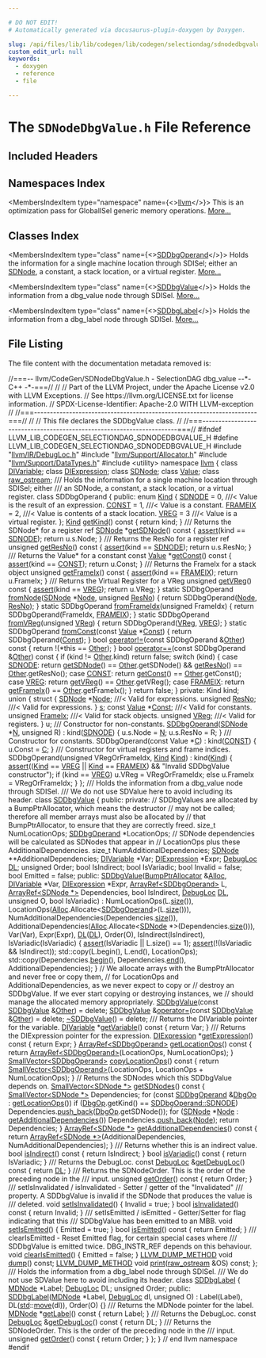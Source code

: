 ```yaml
---

# DO NOT EDIT!
# Automatically generated via docusaurus-plugin-doxygen by Doxygen.

slug: /api/files/lib/lib/codegen/lib/codegen/selectiondag/sdnodedbgvalue-h
custom_edit_url: null
keywords:
  - doxygen
  - reference
  - file

---
```





# The `SDNodeDbgValue.h` File Reference

<DoxygenPage pluginConfig={pluginConfig}>



## Included Headers

<IncludesList>
<IncludesListItem
  filePath="llvm/IR/DebugLoc.h"
  permalink="/docs/api/files/include/include/llvm/include/llvm/ir/debugloc-h"
  isLocal="true" />
<IncludesListItem
  filePath="llvm/Support/Allocator.h"
  permalink="/docs/api/files/include/include/llvm/include/llvm/support/allocator-h"
  isLocal="true" />
<IncludesListItem
  filePath="llvm/Support/DataTypes.h"
  permalink="/docs/api/files/include/include/llvm/include/llvm/support/datatypes-h"
  isLocal="true" />
<IncludesListItem
  filePath="utility"
  permalink=""
  isLocal="false" />
</IncludesList>

## Namespaces Index

<MembersIndex>

<MembersIndexItem
  type="namespace"
  name={<><a href="/docs/api/namespaces/llvm">llvm</a></>}>
This is an optimization pass for GlobalISel generic memory operations. <a href="/docs/api/namespaces/llvm/#details">More...</a>
</MembersIndexItem>

</MembersIndex>

## Classes Index

<MembersIndex>

<MembersIndexItem
  type="class"
  name={<><a href="/docs/api/classes/llvm/sddbgoperand">SDDbgOperand</a></>}>
Holds the information for a single machine location through SDISel; either an <a href="/docs/api/classes/llvm/sdnode">SDNode</a>, a constant, a stack location, or a virtual register. <a href="/docs/api/classes/llvm/sddbgoperand/#details">More...</a>
</MembersIndexItem>

<MembersIndexItem
  type="class"
  name={<><a href="/docs/api/classes/llvm/sddbgvalue">SDDbgValue</a></>}>
Holds the information from a dbg&#95;value node through SDISel. <a href="/docs/api/classes/llvm/sddbgvalue/#details">More...</a>
</MembersIndexItem>

<MembersIndexItem
  type="class"
  name={<><a href="/docs/api/classes/llvm/sddbglabel">SDDbgLabel</a></>}>
Holds the information from a dbg&#95;label node through SDISel. <a href="/docs/api/classes/llvm/sddbglabel/#details">More...</a>
</MembersIndexItem>

</MembersIndex>


## File Listing

The file content with the documentation metadata removed is:

<ProgramListing>

<Link id="l00001" /><CodeLine lineNumber="1"><Highlight kind="comment">//===-- llvm/CodeGen/SDNodeDbgValue.h - SelectionDAG dbg&#95;value --&#42;- C++ -&#42;-===//</Highlight><Highlight kind="normal"></Highlight></CodeLine>
<Link id="l00002" /><CodeLine lineNumber="2"><Highlight kind="normal"></Highlight><Highlight kind="comment">//</Highlight><Highlight kind="normal"></Highlight></CodeLine>
<Link id="l00003" /><CodeLine lineNumber="3"><Highlight kind="normal"></Highlight><Highlight kind="comment">// Part of the LLVM Project, under the Apache License v2.0 with LLVM Exceptions.</Highlight><Highlight kind="normal"></Highlight></CodeLine>
<Link id="l00004" /><CodeLine lineNumber="4"><Highlight kind="normal"></Highlight><Highlight kind="comment">// See https://llvm.org/LICENSE.txt for license information.</Highlight><Highlight kind="normal"></Highlight></CodeLine>
<Link id="l00005" /><CodeLine lineNumber="5"><Highlight kind="normal"></Highlight><Highlight kind="comment">// SPDX-License-Identifier: Apache-2.0 WITH LLVM-exception</Highlight><Highlight kind="normal"></Highlight></CodeLine>
<Link id="l00006" /><CodeLine lineNumber="6"><Highlight kind="normal"></Highlight><Highlight kind="comment">//</Highlight><Highlight kind="normal"></Highlight></CodeLine>
<Link id="l00007" /><CodeLine lineNumber="7"><Highlight kind="normal"></Highlight><Highlight kind="comment">//===----------------------------------------------------------------------===//</Highlight><Highlight kind="normal"></Highlight></CodeLine>
<Link id="l00008" /><CodeLine lineNumber="8"><Highlight kind="normal"></Highlight><Highlight kind="comment">//</Highlight><Highlight kind="normal"></Highlight></CodeLine>
<Link id="l00009" /><CodeLine lineNumber="9"><Highlight kind="normal"></Highlight><Highlight kind="comment">// This file declares the SDDbgValue class.</Highlight><Highlight kind="normal"></Highlight></CodeLine>
<Link id="l00010" /><CodeLine lineNumber="10"><Highlight kind="normal"></Highlight><Highlight kind="comment">//</Highlight><Highlight kind="normal"></Highlight></CodeLine>
<Link id="l00011" /><CodeLine lineNumber="11"><Highlight kind="normal"></Highlight><Highlight kind="comment">//===----------------------------------------------------------------------===//</Highlight><Highlight kind="normal"></Highlight></CodeLine>
<Link id="l00012" /><CodeLine lineNumber="12"><Highlight kind="normal"></Highlight></CodeLine>
<Link id="l00013" /><CodeLine lineNumber="13"><Highlight kind="normal"></Highlight><Highlight kind="preprocessor">#ifndef LLVM&#95;LIB&#95;CODEGEN&#95;SELECTIONDAG&#95;SDNODEDBGVALUE&#95;H</Highlight><Highlight kind="normal"></Highlight></CodeLine>
<Link id="l00014" /><CodeLine lineNumber="14"><Highlight kind="normal"></Highlight><Highlight kind="preprocessor">#define LLVM&#95;LIB&#95;CODEGEN&#95;SELECTIONDAG&#95;SDNODEDBGVALUE&#95;H</Highlight><Highlight kind="normal"></Highlight></CodeLine>
<Link id="l00015" /><CodeLine lineNumber="15"><Highlight kind="normal"></Highlight></CodeLine>
<Link id="l00016" /><CodeLine lineNumber="16"><Highlight kind="normal"></Highlight><Highlight kind="preprocessor">#include &quot;<a href="/docs/api/files/include/include/llvm/include/llvm/ir/debugloc-h">llvm/IR/DebugLoc.h</a>&quot;</Highlight><Highlight kind="normal"></Highlight></CodeLine>
<Link id="l00017" /><CodeLine lineNumber="17"><Highlight kind="normal"></Highlight><Highlight kind="preprocessor">#include &quot;<a href="/docs/api/files/include/include/llvm/include/llvm/support/allocator-h">llvm/Support/Allocator.h</a>&quot;</Highlight><Highlight kind="normal"></Highlight></CodeLine>
<Link id="l00018" /><CodeLine lineNumber="18"><Highlight kind="normal"></Highlight><Highlight kind="preprocessor">#include &quot;<a href="/docs/api/files/include/include/llvm/include/llvm/support/datatypes-h">llvm/Support/DataTypes.h</a>&quot;</Highlight><Highlight kind="normal"></Highlight></CodeLine>
<Link id="l00019" /><CodeLine lineNumber="19"><Highlight kind="normal"></Highlight><Highlight kind="preprocessor">#include &lt;utility&gt;</Highlight><Highlight kind="normal"></Highlight></CodeLine>
<Link id="l00020" /><CodeLine lineNumber="20"><Highlight kind="normal"></Highlight></CodeLine>
<Link id="l00021" /><CodeLine lineNumber="21"><Highlight kind="normal"></Highlight><Highlight kind="keyword">namespace </Highlight><Highlight kind="normal"><a href="/docs/api/namespaces/llvm">llvm</a> &#123;</Highlight></CodeLine>
<Link id="l00022" /><CodeLine lineNumber="22"><Highlight kind="normal"></Highlight></CodeLine>
<Link id="l00023" /><CodeLine lineNumber="23"><Highlight kind="normal"></Highlight><Highlight kind="keyword">class </Highlight><Highlight kind="normal"><a href="/docs/api/classes/llvm/divariable">DIVariable</a>;</Highlight></CodeLine>
<Link id="l00024" /><CodeLine lineNumber="24"><Highlight kind="normal"></Highlight><Highlight kind="keyword">class </Highlight><Highlight kind="normal"><a href="/docs/api/classes/llvm/diexpression">DIExpression</a>;</Highlight></CodeLine>
<Link id="l00025" /><CodeLine lineNumber="25"><Highlight kind="normal"></Highlight><Highlight kind="keyword">class </Highlight><Highlight kind="normal"><a href="/docs/api/classes/llvm/sdnode">SDNode</a>;</Highlight></CodeLine>
<Link id="l00026" /><CodeLine lineNumber="26"><Highlight kind="normal"></Highlight><Highlight kind="keyword">class </Highlight><Highlight kind="normal"><a href="/docs/api/classes/llvm/value">Value</a>;</Highlight></CodeLine>
<Link id="l00027" /><CodeLine lineNumber="27"><Highlight kind="normal"></Highlight><Highlight kind="keyword">class </Highlight><Highlight kind="normal"><a href="/docs/api/classes/llvm/raw-ostream">raw&#95;ostream</a>;</Highlight></CodeLine>
<Link id="l00028" /><CodeLine lineNumber="28"><Highlight kind="normal"></Highlight><Highlight kind="comment"></Highlight></CodeLine>
<Link id="l00029" /><CodeLine lineNumber="29"><Highlight kind="comment">/// Holds the information for a single machine location through SDISel; either</Highlight></CodeLine>
<Link id="l00030" /><CodeLine lineNumber="30"><Highlight kind="comment">/// an SDNode, a constant, a stack location, or a virtual register.</Highlight><Highlight kind="normal"></Highlight></CodeLine>
<Link id="l00031" /><CodeLine lineNumber="31" lineLink="/docs/api/classes/llvm/sddbgoperand"><Highlight kind="normal"></Highlight><Highlight kind="keyword">class </Highlight><Highlight kind="normal">SDDbgOperand &#123;</Highlight></CodeLine>
<Link id="l00032" /><CodeLine lineNumber="32"><Highlight kind="normal"></Highlight><Highlight kind="keyword">public</Highlight><Highlight kind="normal">:</Highlight></CodeLine>
<Link id="l00033" /><CodeLine lineNumber="33" lineLink="/docs/api/classes/llvm/sddbgoperand/#aaca42b5103c6b7f2cb9a050b61fed709"><Highlight kind="normal">  </Highlight><Highlight kind="keyword">enum</Highlight><Highlight kind="normal"> <a href="/docs/api/classes/llvm/sddbgoperand/#aaca42b5103c6b7f2cb9a050b61fed709">Kind</a> &#123;</Highlight></CodeLine>
<Link id="l00034" /><CodeLine lineNumber="34" lineLink="/docs/api/classes/llvm/sddbgoperand/#aaca42b5103c6b7f2cb9a050b61fed709aa35847085c9bc57f525640fa8ae5a15c"><Highlight kind="normal">    <a href="/docs/api/classes/llvm/sddbgoperand/#aaca42b5103c6b7f2cb9a050b61fed709aa35847085c9bc57f525640fa8ae5a15c">SDNODE</a> = 0,  </Highlight><Highlight kind="comment">///&lt; Value is the result of an expression.</Highlight><Highlight kind="normal"></Highlight></CodeLine>
<Link id="l00035" /><CodeLine lineNumber="35" lineLink="/docs/api/classes/llvm/sddbgoperand/#aaca42b5103c6b7f2cb9a050b61fed709aae386012326afbc26eeecc3701f36134"><Highlight kind="normal">    <a href="/docs/api/classes/llvm/sddbgoperand/#aaca42b5103c6b7f2cb9a050b61fed709aae386012326afbc26eeecc3701f36134">CONST</a> = 1,   </Highlight><Highlight kind="comment">///&lt; Value is a constant.</Highlight><Highlight kind="normal"></Highlight></CodeLine>
<Link id="l00036" /><CodeLine lineNumber="36" lineLink="/docs/api/classes/llvm/sddbgoperand/#aaca42b5103c6b7f2cb9a050b61fed709a8c6e740c1259b720ed9f87a05baf593b"><Highlight kind="normal">    <a href="/docs/api/classes/llvm/sddbgoperand/#aaca42b5103c6b7f2cb9a050b61fed709a8c6e740c1259b720ed9f87a05baf593b">FRAMEIX</a> = 2, </Highlight><Highlight kind="comment">///&lt; Value is contents of a stack location.</Highlight><Highlight kind="normal"></Highlight></CodeLine>
<Link id="l00037" /><CodeLine lineNumber="37" lineLink="/docs/api/classes/llvm/sddbgoperand/#aaca42b5103c6b7f2cb9a050b61fed709a18402f81e9528c3cc41c781786e533b8"><Highlight kind="normal">    <a href="/docs/api/classes/llvm/sddbgoperand/#aaca42b5103c6b7f2cb9a050b61fed709a18402f81e9528c3cc41c781786e533b8">VREG</a> = 3     </Highlight><Highlight kind="comment">///&lt; Value is a virtual register.</Highlight><Highlight kind="normal"></Highlight></CodeLine>
<Link id="l00038" /><CodeLine lineNumber="38"><Highlight kind="normal">  &#125;;</Highlight></CodeLine>
<Link id="l00039" /><CodeLine lineNumber="39" lineLink="/docs/api/classes/llvm/sddbgoperand/#af7673427faa10f98864b7e7b9b008ec8"><Highlight kind="normal">  <a href="/docs/api/classes/llvm/sddbgoperand/#aaca42b5103c6b7f2cb9a050b61fed709">Kind</a> <a href="/docs/api/classes/llvm/sddbgoperand/#af7673427faa10f98864b7e7b9b008ec8">getKind</a>()</Highlight><Highlight kind="keyword"> const </Highlight><Highlight kind="normal">&#123; </Highlight><Highlight kind="keywordflow">return</Highlight><Highlight kind="normal"> kind; &#125;</Highlight></CodeLine>
<Link id="l00040" /><CodeLine lineNumber="40"><Highlight kind="normal"></Highlight><Highlight kind="comment"></Highlight></CodeLine>
<Link id="l00041" /><CodeLine lineNumber="41"><Highlight kind="comment">  /// Returns the SDNode&#42; for a register ref</Highlight><Highlight kind="normal"></Highlight></CodeLine>
<Link id="l00042" /><CodeLine lineNumber="42" lineLink="/docs/api/classes/llvm/sddbgoperand/#a94d6e361d3359e291427734fcc364582"><Highlight kind="normal">  <a href="/docs/api/classes/llvm/sdnode">SDNode</a> &#42;<a href="/docs/api/classes/llvm/sddbgoperand/#a94d6e361d3359e291427734fcc364582">getSDNode</a>()</Highlight><Highlight kind="keyword"> const </Highlight><Highlight kind="normal">&#123;</Highlight></CodeLine>
<Link id="l00043" /><CodeLine lineNumber="43"><Highlight kind="normal">    <a href="/docs/api/files/lib/lib/target/lib/target/amdgpu/silowercontrolflow-cpp/#a4868c5d81c5ccc98c47aeab6244346a0">assert</a>(kind == <a href="/docs/api/classes/llvm/sddbgoperand/#aaca42b5103c6b7f2cb9a050b61fed709aa35847085c9bc57f525640fa8ae5a15c">SDNODE</a>);</Highlight></CodeLine>
<Link id="l00044" /><CodeLine lineNumber="44"><Highlight kind="normal">    </Highlight><Highlight kind="keywordflow">return</Highlight><Highlight kind="normal"> u.s.Node;</Highlight></CodeLine>
<Link id="l00045" /><CodeLine lineNumber="45"><Highlight kind="normal">  &#125;</Highlight></CodeLine>
<Link id="l00046" /><CodeLine lineNumber="46"><Highlight kind="normal"></Highlight><Highlight kind="comment"></Highlight></CodeLine>
<Link id="l00047" /><CodeLine lineNumber="47"><Highlight kind="comment">  /// Returns the ResNo for a register ref</Highlight><Highlight kind="normal"></Highlight></CodeLine>
<Link id="l00048" /><CodeLine lineNumber="48" lineLink="/docs/api/classes/llvm/sddbgoperand/#a343fd12fb0de39a8f7bdfe6acbb9a1bb"><Highlight kind="normal">  </Highlight><Highlight kind="keywordtype">unsigned</Highlight><Highlight kind="normal"> <a href="/docs/api/classes/llvm/sddbgoperand/#a343fd12fb0de39a8f7bdfe6acbb9a1bb">getResNo</a>()</Highlight><Highlight kind="keyword"> const </Highlight><Highlight kind="normal">&#123;</Highlight></CodeLine>
<Link id="l00049" /><CodeLine lineNumber="49"><Highlight kind="normal">    <a href="/docs/api/files/lib/lib/target/lib/target/amdgpu/silowercontrolflow-cpp/#a4868c5d81c5ccc98c47aeab6244346a0">assert</a>(kind == <a href="/docs/api/classes/llvm/sddbgoperand/#aaca42b5103c6b7f2cb9a050b61fed709aa35847085c9bc57f525640fa8ae5a15c">SDNODE</a>);</Highlight></CodeLine>
<Link id="l00050" /><CodeLine lineNumber="50"><Highlight kind="normal">    </Highlight><Highlight kind="keywordflow">return</Highlight><Highlight kind="normal"> u.s.ResNo;</Highlight></CodeLine>
<Link id="l00051" /><CodeLine lineNumber="51"><Highlight kind="normal">  &#125;</Highlight></CodeLine>
<Link id="l00052" /><CodeLine lineNumber="52"><Highlight kind="normal"></Highlight><Highlight kind="comment"></Highlight></CodeLine>
<Link id="l00053" /><CodeLine lineNumber="53"><Highlight kind="comment">  /// Returns the Value&#42; for a constant</Highlight><Highlight kind="normal"></Highlight></CodeLine>
<Link id="l00054" /><CodeLine lineNumber="54" lineLink="/docs/api/classes/llvm/sddbgoperand/#aba8e9cd16e177dd466270da4d046257b"><Highlight kind="normal">  </Highlight><Highlight kind="keyword">const</Highlight><Highlight kind="normal"> <a href="/docs/api/classes/llvm/value">Value</a> &#42;<a href="/docs/api/classes/llvm/sddbgoperand/#aba8e9cd16e177dd466270da4d046257b">getConst</a>()</Highlight><Highlight kind="keyword"> const </Highlight><Highlight kind="normal">&#123;</Highlight></CodeLine>
<Link id="l00055" /><CodeLine lineNumber="55"><Highlight kind="normal">    <a href="/docs/api/files/lib/lib/target/lib/target/amdgpu/silowercontrolflow-cpp/#a4868c5d81c5ccc98c47aeab6244346a0">assert</a>(kind == <a href="/docs/api/classes/llvm/sddbgoperand/#aaca42b5103c6b7f2cb9a050b61fed709aae386012326afbc26eeecc3701f36134">CONST</a>);</Highlight></CodeLine>
<Link id="l00056" /><CodeLine lineNumber="56"><Highlight kind="normal">    </Highlight><Highlight kind="keywordflow">return</Highlight><Highlight kind="normal"> u.Const;</Highlight></CodeLine>
<Link id="l00057" /><CodeLine lineNumber="57"><Highlight kind="normal">  &#125;</Highlight></CodeLine>
<Link id="l00058" /><CodeLine lineNumber="58"><Highlight kind="normal"></Highlight><Highlight kind="comment"></Highlight></CodeLine>
<Link id="l00059" /><CodeLine lineNumber="59"><Highlight kind="comment">  /// Returns the FrameIx for a stack object</Highlight><Highlight kind="normal"></Highlight></CodeLine>
<Link id="l00060" /><CodeLine lineNumber="60" lineLink="/docs/api/classes/llvm/sddbgoperand/#a820e4a5c816227c2d55e767f1148d48c"><Highlight kind="normal">  </Highlight><Highlight kind="keywordtype">unsigned</Highlight><Highlight kind="normal"> <a href="/docs/api/classes/llvm/sddbgoperand/#a820e4a5c816227c2d55e767f1148d48c">getFrameIx</a>()</Highlight><Highlight kind="keyword"> const </Highlight><Highlight kind="normal">&#123;</Highlight></CodeLine>
<Link id="l00061" /><CodeLine lineNumber="61"><Highlight kind="normal">    <a href="/docs/api/files/lib/lib/target/lib/target/amdgpu/silowercontrolflow-cpp/#a4868c5d81c5ccc98c47aeab6244346a0">assert</a>(kind == <a href="/docs/api/classes/llvm/sddbgoperand/#aaca42b5103c6b7f2cb9a050b61fed709a8c6e740c1259b720ed9f87a05baf593b">FRAMEIX</a>);</Highlight></CodeLine>
<Link id="l00062" /><CodeLine lineNumber="62"><Highlight kind="normal">    </Highlight><Highlight kind="keywordflow">return</Highlight><Highlight kind="normal"> u.FrameIx;</Highlight></CodeLine>
<Link id="l00063" /><CodeLine lineNumber="63"><Highlight kind="normal">  &#125;</Highlight></CodeLine>
<Link id="l00064" /><CodeLine lineNumber="64"><Highlight kind="normal"></Highlight><Highlight kind="comment"></Highlight></CodeLine>
<Link id="l00065" /><CodeLine lineNumber="65"><Highlight kind="comment">  /// Returns the Virtual Register for a VReg</Highlight><Highlight kind="normal"></Highlight></CodeLine>
<Link id="l00066" /><CodeLine lineNumber="66" lineLink="/docs/api/classes/llvm/sddbgoperand/#a4639cbb2d8bdbb307d236cb2fc165011"><Highlight kind="normal">  </Highlight><Highlight kind="keywordtype">unsigned</Highlight><Highlight kind="normal"> <a href="/docs/api/classes/llvm/sddbgoperand/#a4639cbb2d8bdbb307d236cb2fc165011">getVReg</a>()</Highlight><Highlight kind="keyword"> const </Highlight><Highlight kind="normal">&#123;</Highlight></CodeLine>
<Link id="l00067" /><CodeLine lineNumber="67"><Highlight kind="normal">    <a href="/docs/api/files/lib/lib/target/lib/target/amdgpu/silowercontrolflow-cpp/#a4868c5d81c5ccc98c47aeab6244346a0">assert</a>(kind == <a href="/docs/api/classes/llvm/sddbgoperand/#aaca42b5103c6b7f2cb9a050b61fed709a18402f81e9528c3cc41c781786e533b8">VREG</a>);</Highlight></CodeLine>
<Link id="l00068" /><CodeLine lineNumber="68"><Highlight kind="normal">    </Highlight><Highlight kind="keywordflow">return</Highlight><Highlight kind="normal"> u.VReg;</Highlight></CodeLine>
<Link id="l00069" /><CodeLine lineNumber="69"><Highlight kind="normal">  &#125;</Highlight></CodeLine>
<Link id="l00070" /><CodeLine lineNumber="70"><Highlight kind="normal"></Highlight></CodeLine>
<Link id="l00071" /><CodeLine lineNumber="71" lineLink="/docs/api/classes/llvm/sddbgoperand/#a064ee6a43b2dc34747bda1d194922773"><Highlight kind="normal">  </Highlight><Highlight kind="keyword">static</Highlight><Highlight kind="normal"> SDDbgOperand <a href="/docs/api/classes/llvm/sddbgoperand/#a064ee6a43b2dc34747bda1d194922773">fromNode</a>(<a href="/docs/api/classes/llvm/sdnode">SDNode</a> &#42;<a href="/docs/api/classes/llvm/sddbgoperand/#aeea131ba3ed6ae837d81c0a4fbdebef6">Node</a>, </Highlight><Highlight kind="keywordtype">unsigned</Highlight><Highlight kind="normal"> <a href="/docs/api/classes/llvm/sddbgoperand/#a5221233d4cec2351331406959c3a52e8">ResNo</a>) &#123;</Highlight></CodeLine>
<Link id="l00072" /><CodeLine lineNumber="72"><Highlight kind="normal">    </Highlight><Highlight kind="keywordflow">return</Highlight><Highlight kind="normal"> SDDbgOperand(<a href="/docs/api/classes/llvm/sddbgoperand/#aeea131ba3ed6ae837d81c0a4fbdebef6">Node</a>, <a href="/docs/api/classes/llvm/sddbgoperand/#a5221233d4cec2351331406959c3a52e8">ResNo</a>);</Highlight></CodeLine>
<Link id="l00073" /><CodeLine lineNumber="73"><Highlight kind="normal">  &#125;</Highlight></CodeLine>
<Link id="l00074" /><CodeLine lineNumber="74" lineLink="/docs/api/classes/llvm/sddbgoperand/#a1ee3253416c1e239c9b70848aa4c4266"><Highlight kind="normal">  </Highlight><Highlight kind="keyword">static</Highlight><Highlight kind="normal"> SDDbgOperand <a href="/docs/api/classes/llvm/sddbgoperand/#a1ee3253416c1e239c9b70848aa4c4266">fromFrameIdx</a>(</Highlight><Highlight kind="keywordtype">unsigned</Highlight><Highlight kind="normal"> FrameIdx) &#123;</Highlight></CodeLine>
<Link id="l00075" /><CodeLine lineNumber="75"><Highlight kind="normal">    </Highlight><Highlight kind="keywordflow">return</Highlight><Highlight kind="normal"> SDDbgOperand(FrameIdx, <a href="/docs/api/classes/llvm/sddbgoperand/#aaca42b5103c6b7f2cb9a050b61fed709a8c6e740c1259b720ed9f87a05baf593b">FRAMEIX</a>);</Highlight></CodeLine>
<Link id="l00076" /><CodeLine lineNumber="76"><Highlight kind="normal">  &#125;</Highlight></CodeLine>
<Link id="l00077" /><CodeLine lineNumber="77" lineLink="/docs/api/classes/llvm/sddbgoperand/#a6e8946c426e13b7a8eac5f89fe1e8aca"><Highlight kind="normal">  </Highlight><Highlight kind="keyword">static</Highlight><Highlight kind="normal"> SDDbgOperand <a href="/docs/api/classes/llvm/sddbgoperand/#a6e8946c426e13b7a8eac5f89fe1e8aca">fromVReg</a>(</Highlight><Highlight kind="keywordtype">unsigned</Highlight><Highlight kind="normal"> <a href="/docs/api/classes/llvm/sddbgoperand/#a32648711fc7893749d02923c8d89fd81">VReg</a>) &#123;</Highlight></CodeLine>
<Link id="l00078" /><CodeLine lineNumber="78"><Highlight kind="normal">    </Highlight><Highlight kind="keywordflow">return</Highlight><Highlight kind="normal"> SDDbgOperand(<a href="/docs/api/classes/llvm/sddbgoperand/#a32648711fc7893749d02923c8d89fd81">VReg</a>, <a href="/docs/api/classes/llvm/sddbgoperand/#aaca42b5103c6b7f2cb9a050b61fed709a18402f81e9528c3cc41c781786e533b8">VREG</a>);</Highlight></CodeLine>
<Link id="l00079" /><CodeLine lineNumber="79"><Highlight kind="normal">  &#125;</Highlight></CodeLine>
<Link id="l00080" /><CodeLine lineNumber="80" lineLink="/docs/api/classes/llvm/sddbgoperand/#a839c3f734c6a978e745998e5d7904beb"><Highlight kind="normal">  </Highlight><Highlight kind="keyword">static</Highlight><Highlight kind="normal"> SDDbgOperand <a href="/docs/api/classes/llvm/sddbgoperand/#a839c3f734c6a978e745998e5d7904beb">fromConst</a>(</Highlight><Highlight kind="keyword">const</Highlight><Highlight kind="normal"> <a href="/docs/api/classes/llvm/value">Value</a> &#42;<a href="/docs/api/classes/llvm/sddbgoperand/#aa0f10cd8a8fe2541dff0ac89af0e0bd5">Const</a>) &#123;</Highlight></CodeLine>
<Link id="l00081" /><CodeLine lineNumber="81"><Highlight kind="normal">    </Highlight><Highlight kind="keywordflow">return</Highlight><Highlight kind="normal"> SDDbgOperand(<a href="/docs/api/classes/llvm/sddbgoperand/#aa0f10cd8a8fe2541dff0ac89af0e0bd5">Const</a>);</Highlight></CodeLine>
<Link id="l00082" /><CodeLine lineNumber="82"><Highlight kind="normal">  &#125;</Highlight></CodeLine>
<Link id="l00083" /><CodeLine lineNumber="83"><Highlight kind="normal"></Highlight></CodeLine>
<Link id="l00084" /><CodeLine lineNumber="84" lineLink="/docs/api/classes/llvm/sddbgoperand/#a1780222ffdb1029d72bf012e58e48222"><Highlight kind="normal">  </Highlight><Highlight kind="keywordtype">bool</Highlight><Highlight kind="normal"> <a href="/docs/api/classes/llvm/sddbgoperand/#a1780222ffdb1029d72bf012e58e48222">operator!=</a>(</Highlight><Highlight kind="keyword">const</Highlight><Highlight kind="normal"> SDDbgOperand &amp;<a href="/docs/api/namespaces/llvm/#a9eb4f5b98b70ee4fab9614ed58282c1fa6311ae17c1ee52b36e68aaf4ad066387">Other</a>)</Highlight><Highlight kind="keyword"> const </Highlight><Highlight kind="normal">&#123; </Highlight><Highlight kind="keywordflow">return</Highlight><Highlight kind="normal"> !(&#42;</Highlight><Highlight kind="keyword">this</Highlight><Highlight kind="normal"> == <a href="/docs/api/namespaces/llvm/#a9eb4f5b98b70ee4fab9614ed58282c1fa6311ae17c1ee52b36e68aaf4ad066387">Other</a>); &#125;</Highlight></CodeLine>
<Link id="l00085" /><CodeLine lineNumber="85" lineLink="/docs/api/classes/llvm/sddbgoperand/#ae1199158a0e8d77e989464ad6b7274f3"><Highlight kind="normal">  </Highlight><Highlight kind="keywordtype">bool</Highlight><Highlight kind="normal"> <a href="/docs/api/classes/llvm/sddbgoperand/#ae1199158a0e8d77e989464ad6b7274f3">operator==</a>(</Highlight><Highlight kind="keyword">const</Highlight><Highlight kind="normal"> SDDbgOperand &amp;<a href="/docs/api/namespaces/llvm/#a9eb4f5b98b70ee4fab9614ed58282c1fa6311ae17c1ee52b36e68aaf4ad066387">Other</a>)</Highlight><Highlight kind="keyword"> const </Highlight><Highlight kind="normal">&#123;</Highlight></CodeLine>
<Link id="l00086" /><CodeLine lineNumber="86"><Highlight kind="normal">    </Highlight><Highlight kind="keywordflow">if</Highlight><Highlight kind="normal"> (kind != <a href="/docs/api/namespaces/llvm/#a9eb4f5b98b70ee4fab9614ed58282c1fa6311ae17c1ee52b36e68aaf4ad066387">Other</a>.kind)</Highlight></CodeLine>
<Link id="l00087" /><CodeLine lineNumber="87"><Highlight kind="normal">      </Highlight><Highlight kind="keywordflow">return</Highlight><Highlight kind="normal"> </Highlight><Highlight kind="keyword">false</Highlight><Highlight kind="normal">;</Highlight></CodeLine>
<Link id="l00088" /><CodeLine lineNumber="88"><Highlight kind="normal">    </Highlight><Highlight kind="keywordflow">switch</Highlight><Highlight kind="normal"> (kind) &#123;</Highlight></CodeLine>
<Link id="l00089" /><CodeLine lineNumber="89"><Highlight kind="normal">    </Highlight><Highlight kind="keywordflow">case</Highlight><Highlight kind="normal"> <a href="/docs/api/classes/llvm/sddbgoperand/#aaca42b5103c6b7f2cb9a050b61fed709aa35847085c9bc57f525640fa8ae5a15c">SDNODE</a>:</Highlight></CodeLine>
<Link id="l00090" /><CodeLine lineNumber="90"><Highlight kind="normal">      </Highlight><Highlight kind="keywordflow">return</Highlight><Highlight kind="normal"> <a href="/docs/api/classes/llvm/sddbgoperand/#a94d6e361d3359e291427734fcc364582">getSDNode</a>() == <a href="/docs/api/namespaces/llvm/#a9eb4f5b98b70ee4fab9614ed58282c1fa6311ae17c1ee52b36e68aaf4ad066387">Other</a>.getSDNode() &amp;&amp; <a href="/docs/api/classes/llvm/sddbgoperand/#a343fd12fb0de39a8f7bdfe6acbb9a1bb">getResNo</a>() == <a href="/docs/api/namespaces/llvm/#a9eb4f5b98b70ee4fab9614ed58282c1fa6311ae17c1ee52b36e68aaf4ad066387">Other</a>.getResNo();</Highlight></CodeLine>
<Link id="l00091" /><CodeLine lineNumber="91"><Highlight kind="normal">    </Highlight><Highlight kind="keywordflow">case</Highlight><Highlight kind="normal"> <a href="/docs/api/classes/llvm/sddbgoperand/#aaca42b5103c6b7f2cb9a050b61fed709aae386012326afbc26eeecc3701f36134">CONST</a>:</Highlight></CodeLine>
<Link id="l00092" /><CodeLine lineNumber="92"><Highlight kind="normal">      </Highlight><Highlight kind="keywordflow">return</Highlight><Highlight kind="normal"> <a href="/docs/api/classes/llvm/sddbgoperand/#aba8e9cd16e177dd466270da4d046257b">getConst</a>() == <a href="/docs/api/namespaces/llvm/#a9eb4f5b98b70ee4fab9614ed58282c1fa6311ae17c1ee52b36e68aaf4ad066387">Other</a>.getConst();</Highlight></CodeLine>
<Link id="l00093" /><CodeLine lineNumber="93"><Highlight kind="normal">    </Highlight><Highlight kind="keywordflow">case</Highlight><Highlight kind="normal"> <a href="/docs/api/classes/llvm/sddbgoperand/#aaca42b5103c6b7f2cb9a050b61fed709a18402f81e9528c3cc41c781786e533b8">VREG</a>:</Highlight></CodeLine>
<Link id="l00094" /><CodeLine lineNumber="94"><Highlight kind="normal">      </Highlight><Highlight kind="keywordflow">return</Highlight><Highlight kind="normal"> <a href="/docs/api/classes/llvm/sddbgoperand/#a4639cbb2d8bdbb307d236cb2fc165011">getVReg</a>() == <a href="/docs/api/namespaces/llvm/#a9eb4f5b98b70ee4fab9614ed58282c1fa6311ae17c1ee52b36e68aaf4ad066387">Other</a>.getVReg();</Highlight></CodeLine>
<Link id="l00095" /><CodeLine lineNumber="95"><Highlight kind="normal">    </Highlight><Highlight kind="keywordflow">case</Highlight><Highlight kind="normal"> <a href="/docs/api/classes/llvm/sddbgoperand/#aaca42b5103c6b7f2cb9a050b61fed709a8c6e740c1259b720ed9f87a05baf593b">FRAMEIX</a>:</Highlight></CodeLine>
<Link id="l00096" /><CodeLine lineNumber="96"><Highlight kind="normal">      </Highlight><Highlight kind="keywordflow">return</Highlight><Highlight kind="normal"> <a href="/docs/api/classes/llvm/sddbgoperand/#a820e4a5c816227c2d55e767f1148d48c">getFrameIx</a>() == <a href="/docs/api/namespaces/llvm/#a9eb4f5b98b70ee4fab9614ed58282c1fa6311ae17c1ee52b36e68aaf4ad066387">Other</a>.getFrameIx();</Highlight></CodeLine>
<Link id="l00097" /><CodeLine lineNumber="97"><Highlight kind="normal">    &#125;</Highlight></CodeLine>
<Link id="l00098" /><CodeLine lineNumber="98"><Highlight kind="normal">    </Highlight><Highlight kind="keywordflow">return</Highlight><Highlight kind="normal"> </Highlight><Highlight kind="keyword">false</Highlight><Highlight kind="normal">;</Highlight></CodeLine>
<Link id="l00099" /><CodeLine lineNumber="99"><Highlight kind="normal">  &#125;</Highlight></CodeLine>
<Link id="l00100" /><CodeLine lineNumber="100"><Highlight kind="normal"></Highlight></CodeLine>
<Link id="l00101" /><CodeLine lineNumber="101"><Highlight kind="normal"></Highlight><Highlight kind="keyword">private</Highlight><Highlight kind="normal">:</Highlight></CodeLine>
<Link id="l00102" /><CodeLine lineNumber="102"><Highlight kind="normal">  Kind kind;</Highlight></CodeLine>
<Link id="l00103" /><CodeLine lineNumber="103"><Highlight kind="normal">  </Highlight><Highlight kind="keyword">union </Highlight><Highlight kind="normal">&#123;</Highlight></CodeLine>
<Link id="l00104" /><CodeLine lineNumber="104"><Highlight kind="normal">    </Highlight><Highlight kind="keyword">struct </Highlight><Highlight kind="normal">&#123;</Highlight></CodeLine>
<Link id="l00105" /><CodeLine lineNumber="105" lineLink="/docs/api/classes/llvm/sddbgoperand/#aeea131ba3ed6ae837d81c0a4fbdebef6"><Highlight kind="normal">      <a href="/docs/api/classes/llvm/sdnode">SDNode</a> &#42;<a href="/docs/api/classes/llvm/sddbgoperand/#aeea131ba3ed6ae837d81c0a4fbdebef6">Node</a>;   </Highlight><Highlight kind="comment">///&lt; Valid for expressions.</Highlight><Highlight kind="normal"></Highlight></CodeLine>
<Link id="l00106" /><CodeLine lineNumber="106" lineLink="/docs/api/classes/llvm/sddbgoperand/#a5221233d4cec2351331406959c3a52e8"><Highlight kind="normal">      </Highlight><Highlight kind="keywordtype">unsigned</Highlight><Highlight kind="normal"> <a href="/docs/api/classes/llvm/sddbgoperand/#a5221233d4cec2351331406959c3a52e8">ResNo</a>; </Highlight><Highlight kind="comment">///&lt; Valid for expressions.</Highlight><Highlight kind="normal"></Highlight></CodeLine>
<Link id="l00107" /><CodeLine lineNumber="107" lineLink="/docs/api/classes/llvm/sddbgoperand/#a64a8bd88a7b9d486d4d2786ae93f57cd"><Highlight kind="normal">    &#125; <a href="/docs/api/classes/llvm/sddbgoperand/#a64a8bd88a7b9d486d4d2786ae93f57cd">s</a>;</Highlight></CodeLine>
<Link id="l00108" /><CodeLine lineNumber="108" lineLink="/docs/api/classes/llvm/sddbgoperand/#aa0f10cd8a8fe2541dff0ac89af0e0bd5"><Highlight kind="normal">    </Highlight><Highlight kind="keyword">const</Highlight><Highlight kind="normal"> <a href="/docs/api/classes/llvm/value">Value</a> &#42;<a href="/docs/api/classes/llvm/sddbgoperand/#aa0f10cd8a8fe2541dff0ac89af0e0bd5">Const</a>; </Highlight><Highlight kind="comment">///&lt; Valid for constants.</Highlight><Highlight kind="normal"></Highlight></CodeLine>
<Link id="l00109" /><CodeLine lineNumber="109" lineLink="/docs/api/classes/llvm/sddbgoperand/#a7db23494994080357ac7461ab7e278dc"><Highlight kind="normal">    </Highlight><Highlight kind="keywordtype">unsigned</Highlight><Highlight kind="normal"> <a href="/docs/api/classes/llvm/sddbgoperand/#a7db23494994080357ac7461ab7e278dc">FrameIx</a>;   </Highlight><Highlight kind="comment">///&lt; Valid for stack objects.</Highlight><Highlight kind="normal"></Highlight></CodeLine>
<Link id="l00110" /><CodeLine lineNumber="110" lineLink="/docs/api/classes/llvm/sddbgoperand/#a32648711fc7893749d02923c8d89fd81"><Highlight kind="normal">    </Highlight><Highlight kind="keywordtype">unsigned</Highlight><Highlight kind="normal"> <a href="/docs/api/classes/llvm/sddbgoperand/#a32648711fc7893749d02923c8d89fd81">VReg</a>;      </Highlight><Highlight kind="comment">///&lt; Valid for registers.</Highlight><Highlight kind="normal"></Highlight></CodeLine>
<Link id="l00111" /><CodeLine lineNumber="111"><Highlight kind="normal">  &#125; u;</Highlight></CodeLine>
<Link id="l00112" /><CodeLine lineNumber="112"><Highlight kind="normal"></Highlight><Highlight kind="comment"></Highlight></CodeLine>
<Link id="l00113" /><CodeLine lineNumber="113"><Highlight kind="comment">  /// Constructor for non-constants.</Highlight><Highlight kind="normal"></Highlight></CodeLine>
<Link id="l00114" /><CodeLine lineNumber="114"><Highlight kind="normal">  <a href="/docs/api/classes/llvm/sddbgoperand">SDDbgOperand</a>(<a href="/docs/api/classes/llvm/sdnode">SDNode</a> &#42;<a href="/docs/api/files/lib/lib/support/regcomp-c/#a0240ac851181b84ac374872dc5434ee4">N</a>, </Highlight><Highlight kind="keywordtype">unsigned</Highlight><Highlight kind="normal"> R) : kind(<a href="/docs/api/classes/llvm/sddbgoperand/#aaca42b5103c6b7f2cb9a050b61fed709aa35847085c9bc57f525640fa8ae5a15c">SDNODE</a>) &#123;</Highlight></CodeLine>
<Link id="l00115" /><CodeLine lineNumber="115"><Highlight kind="normal">    u.s.Node = <a href="/docs/api/files/lib/lib/support/regcomp-c/#a0240ac851181b84ac374872dc5434ee4">N</a>;</Highlight></CodeLine>
<Link id="l00116" /><CodeLine lineNumber="116"><Highlight kind="normal">    u.s.ResNo = R;</Highlight></CodeLine>
<Link id="l00117" /><CodeLine lineNumber="117"><Highlight kind="normal">  &#125;</Highlight><Highlight kind="comment"></Highlight></CodeLine>
<Link id="l00118" /><CodeLine lineNumber="118"><Highlight kind="comment">  /// Constructor for constants.</Highlight><Highlight kind="normal"></Highlight></CodeLine>
<Link id="l00119" /><CodeLine lineNumber="119"><Highlight kind="normal">  SDDbgOperand(</Highlight><Highlight kind="keyword">const</Highlight><Highlight kind="normal"> Value &#42;<a href="/docs/api/files/lib/lib/ir/builtingcs-cpp/#a1960c14773241d6a238d2db593abe552">C</a>) : kind(<a href="/docs/api/classes/llvm/sddbgoperand/#aaca42b5103c6b7f2cb9a050b61fed709aae386012326afbc26eeecc3701f36134">CONST</a>) &#123; u.Const = <a href="/docs/api/files/lib/lib/ir/builtingcs-cpp/#a1960c14773241d6a238d2db593abe552">C</a>; &#125;</Highlight><Highlight kind="comment"></Highlight></CodeLine>
<Link id="l00120" /><CodeLine lineNumber="120"><Highlight kind="comment">  /// Constructor for virtual registers and frame indices.</Highlight><Highlight kind="normal"></Highlight></CodeLine>
<Link id="l00121" /><CodeLine lineNumber="121"><Highlight kind="normal">  SDDbgOperand(</Highlight><Highlight kind="keywordtype">unsigned</Highlight><Highlight kind="normal"> VRegOrFrameIdx, <a href="/docs/api/classes/llvm/sddbgoperand/#aaca42b5103c6b7f2cb9a050b61fed709">Kind</a> <a href="/docs/api/classes/llvm/sddbgoperand/#aaca42b5103c6b7f2cb9a050b61fed709">Kind</a>) : kind(<a href="/docs/api/classes/llvm/sddbgoperand/#aaca42b5103c6b7f2cb9a050b61fed709">Kind</a>) &#123;</Highlight></CodeLine>
<Link id="l00122" /><CodeLine lineNumber="122"><Highlight kind="normal">    <a href="/docs/api/files/lib/lib/target/lib/target/amdgpu/silowercontrolflow-cpp/#a4868c5d81c5ccc98c47aeab6244346a0">assert</a>((<a href="/docs/api/classes/llvm/sddbgoperand/#aaca42b5103c6b7f2cb9a050b61fed709">Kind</a> == <a href="/docs/api/classes/llvm/sddbgoperand/#aaca42b5103c6b7f2cb9a050b61fed709a18402f81e9528c3cc41c781786e533b8">VREG</a> || <a href="/docs/api/classes/llvm/sddbgoperand/#aaca42b5103c6b7f2cb9a050b61fed709">Kind</a> == <a href="/docs/api/classes/llvm/sddbgoperand/#aaca42b5103c6b7f2cb9a050b61fed709a8c6e740c1259b720ed9f87a05baf593b">FRAMEIX</a>) &amp;&amp;</Highlight></CodeLine>
<Link id="l00123" /><CodeLine lineNumber="123"><Highlight kind="normal">           </Highlight><Highlight kind="stringliteral">&quot;Invalid SDDbgValue constructor&quot;</Highlight><Highlight kind="normal">);</Highlight></CodeLine>
<Link id="l00124" /><CodeLine lineNumber="124"><Highlight kind="normal">    </Highlight><Highlight kind="keywordflow">if</Highlight><Highlight kind="normal"> (kind == <a href="/docs/api/classes/llvm/sddbgoperand/#aaca42b5103c6b7f2cb9a050b61fed709a18402f81e9528c3cc41c781786e533b8">VREG</a>)</Highlight></CodeLine>
<Link id="l00125" /><CodeLine lineNumber="125"><Highlight kind="normal">      u.VReg = VRegOrFrameIdx;</Highlight></CodeLine>
<Link id="l00126" /><CodeLine lineNumber="126"><Highlight kind="normal">    </Highlight><Highlight kind="keywordflow">else</Highlight><Highlight kind="normal"></Highlight></CodeLine>
<Link id="l00127" /><CodeLine lineNumber="127"><Highlight kind="normal">      u.FrameIx = VRegOrFrameIdx;</Highlight></CodeLine>
<Link id="l00128" /><CodeLine lineNumber="128"><Highlight kind="normal">  &#125;</Highlight></CodeLine>
<Link id="l00129" /><CodeLine lineNumber="129"><Highlight kind="normal">&#125;;</Highlight></CodeLine>
<Link id="l00130" /><CodeLine lineNumber="130"><Highlight kind="normal"></Highlight><Highlight kind="comment"></Highlight></CodeLine>
<Link id="l00131" /><CodeLine lineNumber="131"><Highlight kind="comment">/// Holds the information from a dbg&#95;value node through SDISel.</Highlight></CodeLine>
<Link id="l00132" /><CodeLine lineNumber="132"><Highlight kind="comment">/// We do not use SDValue here to avoid including its header.</Highlight><Highlight kind="normal"></Highlight></CodeLine>
<Link id="l00133" /><CodeLine lineNumber="133" lineLink="/docs/api/classes/llvm/sddbgvalue"><Highlight kind="normal"></Highlight><Highlight kind="keyword">class </Highlight><Highlight kind="normal"><a href="/docs/api/classes/llvm/sddbgvalue/#a9bbfc66d078e240930409cc562753881">SDDbgValue</a> &#123;</Highlight></CodeLine>
<Link id="l00134" /><CodeLine lineNumber="134"><Highlight kind="normal"></Highlight><Highlight kind="keyword">public</Highlight><Highlight kind="normal">:</Highlight></CodeLine>
<Link id="l00135" /><CodeLine lineNumber="135"><Highlight kind="normal"></Highlight></CodeLine>
<Link id="l00136" /><CodeLine lineNumber="136"><Highlight kind="normal"></Highlight><Highlight kind="keyword">private</Highlight><Highlight kind="normal">:</Highlight></CodeLine>
<Link id="l00137" /><CodeLine lineNumber="137"><Highlight kind="normal">  </Highlight><Highlight kind="comment">// SDDbgValues are allocated by a BumpPtrAllocator, which means the destructor</Highlight><Highlight kind="normal"></Highlight></CodeLine>
<Link id="l00138" /><CodeLine lineNumber="138"><Highlight kind="normal">  </Highlight><Highlight kind="comment">// may not be called; therefore all member arrays must also be allocated by</Highlight><Highlight kind="normal"></Highlight></CodeLine>
<Link id="l00139" /><CodeLine lineNumber="139"><Highlight kind="normal">  </Highlight><Highlight kind="comment">// that BumpPtrAllocator, to ensure that they are correctly freed.</Highlight><Highlight kind="normal"></Highlight></CodeLine>
<Link id="l00140" /><CodeLine lineNumber="140"><Highlight kind="normal">  </Highlight><Highlight kind="keywordtype">size&#95;t</Highlight><Highlight kind="normal"> NumLocationOps;</Highlight></CodeLine>
<Link id="l00141" /><CodeLine lineNumber="141"><Highlight kind="normal">  <a href="/docs/api/classes/llvm/sddbgoperand">SDDbgOperand</a> &#42;LocationOps;</Highlight></CodeLine>
<Link id="l00142" /><CodeLine lineNumber="142"><Highlight kind="normal">  </Highlight><Highlight kind="comment">// SDNode dependencies will be calculated as SDNodes that appear in</Highlight><Highlight kind="normal"></Highlight></CodeLine>
<Link id="l00143" /><CodeLine lineNumber="143"><Highlight kind="normal">  </Highlight><Highlight kind="comment">// LocationOps plus these AdditionalDependencies.</Highlight><Highlight kind="normal"></Highlight></CodeLine>
<Link id="l00144" /><CodeLine lineNumber="144"><Highlight kind="normal">  </Highlight><Highlight kind="keywordtype">size&#95;t</Highlight><Highlight kind="normal"> NumAdditionalDependencies;</Highlight></CodeLine>
<Link id="l00145" /><CodeLine lineNumber="145"><Highlight kind="normal">  <a href="/docs/api/classes/llvm/sdnode">SDNode</a> &#42;&#42;AdditionalDependencies;</Highlight></CodeLine>
<Link id="l00146" /><CodeLine lineNumber="146"><Highlight kind="normal">  <a href="/docs/api/classes/llvm/divariable">DIVariable</a> &#42;Var;</Highlight></CodeLine>
<Link id="l00147" /><CodeLine lineNumber="147"><Highlight kind="normal">  <a href="/docs/api/classes/llvm/diexpression">DIExpression</a> &#42;Expr;</Highlight></CodeLine>
<Link id="l00148" /><CodeLine lineNumber="148"><Highlight kind="normal">  <a href="/docs/api/classes/llvm/debugloc">DebugLoc</a> <a href="/docs/api/files/lib/lib/target/lib/target/arm/armslshardening-cpp/#ad467c4ab9119043f9b7750ab986be61a">DL</a>;</Highlight></CodeLine>
<Link id="l00149" /><CodeLine lineNumber="149"><Highlight kind="normal">  </Highlight><Highlight kind="keywordtype">unsigned</Highlight><Highlight kind="normal"> Order;</Highlight></CodeLine>
<Link id="l00150" /><CodeLine lineNumber="150"><Highlight kind="normal">  </Highlight><Highlight kind="keywordtype">bool</Highlight><Highlight kind="normal"> IsIndirect;</Highlight></CodeLine>
<Link id="l00151" /><CodeLine lineNumber="151"><Highlight kind="normal">  </Highlight><Highlight kind="keywordtype">bool</Highlight><Highlight kind="normal"> IsVariadic;</Highlight></CodeLine>
<Link id="l00152" /><CodeLine lineNumber="152"><Highlight kind="normal">  </Highlight><Highlight kind="keywordtype">bool</Highlight><Highlight kind="normal"> Invalid = </Highlight><Highlight kind="keyword">false</Highlight><Highlight kind="normal">;</Highlight></CodeLine>
<Link id="l00153" /><CodeLine lineNumber="153"><Highlight kind="normal">  </Highlight><Highlight kind="keywordtype">bool</Highlight><Highlight kind="normal"> Emitted = </Highlight><Highlight kind="keyword">false</Highlight><Highlight kind="normal">;</Highlight></CodeLine>
<Link id="l00154" /><CodeLine lineNumber="154"><Highlight kind="normal"></Highlight></CodeLine>
<Link id="l00155" /><CodeLine lineNumber="155"><Highlight kind="normal"></Highlight><Highlight kind="keyword">public</Highlight><Highlight kind="normal">:</Highlight></CodeLine>
<Link id="l00156" /><CodeLine lineNumber="156" lineLink="/docs/api/classes/llvm/sddbgvalue/#a9bbfc66d078e240930409cc562753881"><Highlight kind="normal">  <a href="/docs/api/classes/llvm/sddbgvalue/#a9bbfc66d078e240930409cc562753881">SDDbgValue</a>(<a href="/docs/api/namespaces/llvm/#a8e612822d4ba7bb36c9c79582a567108">BumpPtrAllocator</a> &amp;<a href="/docs/api/namespaces/llvm/#a264176188c0aadccd3ca5b6929b5a2e1aea571dc00aef155a16d4e7e1861e1682">Alloc</a>, <a href="/docs/api/classes/llvm/divariable">DIVariable</a> &#42;Var, <a href="/docs/api/classes/llvm/diexpression">DIExpression</a> &#42;Expr,</Highlight></CodeLine>
<Link id="l00157" /><CodeLine lineNumber="157"><Highlight kind="normal">             <a href="/docs/api/classes/llvm/arrayref">ArrayRef&lt;SDDbgOperand&gt;</a> L, <a href="/docs/api/classes/llvm/arrayref">ArrayRef&lt;SDNode &#42;&gt;</a> Dependencies,</Highlight></CodeLine>
<Link id="l00158" /><CodeLine lineNumber="158"><Highlight kind="normal">             </Highlight><Highlight kind="keywordtype">bool</Highlight><Highlight kind="normal"> IsIndirect, <a href="/docs/api/classes/llvm/debugloc">DebugLoc</a> <a href="/docs/api/files/lib/lib/target/lib/target/arm/armslshardening-cpp/#ad467c4ab9119043f9b7750ab986be61a">DL</a>, </Highlight><Highlight kind="keywordtype">unsigned</Highlight><Highlight kind="normal"> O, </Highlight><Highlight kind="keywordtype">bool</Highlight><Highlight kind="normal"> IsVariadic)</Highlight></CodeLine>
<Link id="l00159" /><CodeLine lineNumber="159"><Highlight kind="normal">      : NumLocationOps(L.<a href="/docs/api/namespaces/llvm/#a10f3d955592ae2bc745f57e5b48ae115">size</a>()),</Highlight></CodeLine>
<Link id="l00160" /><CodeLine lineNumber="160"><Highlight kind="normal">        LocationOps(<a href="/docs/api/namespaces/llvm/#a264176188c0aadccd3ca5b6929b5a2e1aea571dc00aef155a16d4e7e1861e1682">Alloc</a>.Allocate&lt;<a href="/docs/api/classes/llvm/sddbgoperand">SDDbgOperand</a>&gt;(L.<a href="/docs/api/namespaces/llvm/#a10f3d955592ae2bc745f57e5b48ae115">size</a>())),</Highlight></CodeLine>
<Link id="l00161" /><CodeLine lineNumber="161"><Highlight kind="normal">        NumAdditionalDependencies(Dependencies.<a href="/docs/api/namespaces/llvm/#a10f3d955592ae2bc745f57e5b48ae115">size</a>()),</Highlight></CodeLine>
<Link id="l00162" /><CodeLine lineNumber="162"><Highlight kind="normal">        AdditionalDependencies(<a href="/docs/api/namespaces/llvm/#a264176188c0aadccd3ca5b6929b5a2e1aea571dc00aef155a16d4e7e1861e1682">Alloc</a>.Allocate&lt;<a href="/docs/api/classes/llvm/sdnode">SDNode</a> &#42;&gt;(Dependencies.<a href="/docs/api/namespaces/llvm/#a10f3d955592ae2bc745f57e5b48ae115">size</a>())),</Highlight></CodeLine>
<Link id="l00163" /><CodeLine lineNumber="163"><Highlight kind="normal">        Var(Var), Expr(Expr), <a href="/docs/api/files/lib/lib/target/lib/target/arm/armslshardening-cpp/#ad467c4ab9119043f9b7750ab986be61a">DL</a>(<a href="/docs/api/files/lib/lib/target/lib/target/arm/armslshardening-cpp/#ad467c4ab9119043f9b7750ab986be61a">DL</a>), Order(O), IsIndirect(IsIndirect),</Highlight></CodeLine>
<Link id="l00164" /><CodeLine lineNumber="164"><Highlight kind="normal">        IsVariadic(IsVariadic) &#123;</Highlight></CodeLine>
<Link id="l00165" /><CodeLine lineNumber="165"><Highlight kind="normal">    <a href="/docs/api/files/lib/lib/target/lib/target/amdgpu/silowercontrolflow-cpp/#a4868c5d81c5ccc98c47aeab6244346a0">assert</a>(IsVariadic || L.size() == 1);</Highlight></CodeLine>
<Link id="l00166" /><CodeLine lineNumber="166"><Highlight kind="normal">    <a href="/docs/api/files/lib/lib/target/lib/target/amdgpu/silowercontrolflow-cpp/#a4868c5d81c5ccc98c47aeab6244346a0">assert</a>(!(IsVariadic &amp;&amp; IsIndirect));</Highlight></CodeLine>
<Link id="l00167" /><CodeLine lineNumber="167"><Highlight kind="normal">    std::copy(L.begin(), L.end(), LocationOps);</Highlight></CodeLine>
<Link id="l00168" /><CodeLine lineNumber="168"><Highlight kind="normal">    std::copy(Dependencies.<a href="/docs/api/classes/llvm/arrayref/#aab36927882fbfdcbb860d87fd9c30da8">begin</a>(), Dependencies.<a href="/docs/api/classes/llvm/arrayref/#a7ca5197533a9c1fb8a2bd30587fcec6b">end</a>(), AdditionalDependencies);</Highlight></CodeLine>
<Link id="l00169" /><CodeLine lineNumber="169"><Highlight kind="normal">  &#125;</Highlight></CodeLine>
<Link id="l00170" /><CodeLine lineNumber="170"><Highlight kind="normal"></Highlight></CodeLine>
<Link id="l00171" /><CodeLine lineNumber="171"><Highlight kind="normal">  </Highlight><Highlight kind="comment">// We allocate arrays with the BumpPtrAllocator and never free or copy them,</Highlight><Highlight kind="normal"></Highlight></CodeLine>
<Link id="l00172" /><CodeLine lineNumber="172"><Highlight kind="normal">  </Highlight><Highlight kind="comment">// for LocationOps and AdditionalDependencies, as we never expect to copy or</Highlight><Highlight kind="normal"></Highlight></CodeLine>
<Link id="l00173" /><CodeLine lineNumber="173"><Highlight kind="normal">  </Highlight><Highlight kind="comment">// destroy an SDDbgValue. If we ever start copying or destroying instances, we</Highlight><Highlight kind="normal"></Highlight></CodeLine>
<Link id="l00174" /><CodeLine lineNumber="174"><Highlight kind="normal">  </Highlight><Highlight kind="comment">// should manage the allocated memory appropriately.</Highlight><Highlight kind="normal"></Highlight></CodeLine>
<Link id="l00175" /><CodeLine lineNumber="175" lineLink="/docs/api/classes/llvm/sddbgvalue/#a1e6ad5db42934af6834a14350071c3c1"><Highlight kind="normal">  <a href="/docs/api/classes/llvm/sddbgvalue/#a1e6ad5db42934af6834a14350071c3c1">SDDbgValue</a>(</Highlight><Highlight kind="keyword">const</Highlight><Highlight kind="normal"> <a href="/docs/api/classes/llvm/sddbgvalue/#a9bbfc66d078e240930409cc562753881">SDDbgValue</a> &amp;<a href="/docs/api/namespaces/llvm/#a9eb4f5b98b70ee4fab9614ed58282c1fa6311ae17c1ee52b36e68aaf4ad066387">Other</a>) = </Highlight><Highlight kind="keyword">delete</Highlight><Highlight kind="normal">;</Highlight></CodeLine>
<Link id="l00176" /><CodeLine lineNumber="176" lineLink="/docs/api/classes/llvm/sddbgvalue/#a056c1f55334c4e6040148501812f2da1"><Highlight kind="normal">  <a href="/docs/api/classes/llvm/sddbgvalue/#a9bbfc66d078e240930409cc562753881">SDDbgValue</a> &amp;<a href="/docs/api/classes/llvm/sddbgvalue/#a056c1f55334c4e6040148501812f2da1">operator=</a>(</Highlight><Highlight kind="keyword">const</Highlight><Highlight kind="normal"> <a href="/docs/api/classes/llvm/sddbgvalue/#a9bbfc66d078e240930409cc562753881">SDDbgValue</a> &amp;<a href="/docs/api/namespaces/llvm/#a9eb4f5b98b70ee4fab9614ed58282c1fa6311ae17c1ee52b36e68aaf4ad066387">Other</a>) = </Highlight><Highlight kind="keyword">delete</Highlight><Highlight kind="normal">;</Highlight></CodeLine>
<Link id="l00177" /><CodeLine lineNumber="177" lineLink="/docs/api/classes/llvm/sddbgvalue/#a2396d02645163f863c7af63667ab2817"><Highlight kind="normal">  <a href="/docs/api/classes/llvm/sddbgvalue/#a2396d02645163f863c7af63667ab2817">~SDDbgValue</a>() = </Highlight><Highlight kind="keyword">delete</Highlight><Highlight kind="normal">;</Highlight></CodeLine>
<Link id="l00178" /><CodeLine lineNumber="178"><Highlight kind="normal"></Highlight><Highlight kind="comment"></Highlight></CodeLine>
<Link id="l00179" /><CodeLine lineNumber="179"><Highlight kind="comment">  /// Returns the DIVariable pointer for the variable.</Highlight><Highlight kind="normal"></Highlight></CodeLine>
<Link id="l00180" /><CodeLine lineNumber="180" lineLink="/docs/api/classes/llvm/sddbgvalue/#a3b54645b0192a0ed2af213eb528b2f80"><Highlight kind="normal">  <a href="/docs/api/classes/llvm/divariable">DIVariable</a> &#42;<a href="/docs/api/classes/llvm/sddbgvalue/#a3b54645b0192a0ed2af213eb528b2f80">getVariable</a>()</Highlight><Highlight kind="keyword"> const </Highlight><Highlight kind="normal">&#123; </Highlight><Highlight kind="keywordflow">return</Highlight><Highlight kind="normal"> Var; &#125;</Highlight></CodeLine>
<Link id="l00181" /><CodeLine lineNumber="181"><Highlight kind="normal"></Highlight><Highlight kind="comment"></Highlight></CodeLine>
<Link id="l00182" /><CodeLine lineNumber="182"><Highlight kind="comment">  /// Returns the DIExpression pointer for the expression.</Highlight><Highlight kind="normal"></Highlight></CodeLine>
<Link id="l00183" /><CodeLine lineNumber="183" lineLink="/docs/api/classes/llvm/sddbgvalue/#ac08d83b680a533ba07f644648545ab9c"><Highlight kind="normal">  <a href="/docs/api/classes/llvm/diexpression">DIExpression</a> &#42;<a href="/docs/api/classes/llvm/sddbgvalue/#ac08d83b680a533ba07f644648545ab9c">getExpression</a>()</Highlight><Highlight kind="keyword"> const </Highlight><Highlight kind="normal">&#123; </Highlight><Highlight kind="keywordflow">return</Highlight><Highlight kind="normal"> Expr; &#125;</Highlight></CodeLine>
<Link id="l00184" /><CodeLine lineNumber="184"><Highlight kind="normal"></Highlight></CodeLine>
<Link id="l00185" /><CodeLine lineNumber="185" lineLink="/docs/api/classes/llvm/sddbgvalue/#aa6c31464e5393b719458fcb337369bdb"><Highlight kind="normal">  <a href="/docs/api/classes/llvm/arrayref">ArrayRef&lt;SDDbgOperand&gt;</a> <a href="/docs/api/classes/llvm/sddbgvalue/#aa6c31464e5393b719458fcb337369bdb">getLocationOps</a>()</Highlight><Highlight kind="keyword"> const </Highlight><Highlight kind="normal">&#123;</Highlight></CodeLine>
<Link id="l00186" /><CodeLine lineNumber="186"><Highlight kind="normal">    </Highlight><Highlight kind="keywordflow">return</Highlight><Highlight kind="normal"> <a href="/docs/api/namespaces/llvm/#ab9c6b351507d3c0730f4290919d43a12">ArrayRef&lt;SDDbgOperand&gt;</a>(LocationOps, NumLocationOps);</Highlight></CodeLine>
<Link id="l00187" /><CodeLine lineNumber="187"><Highlight kind="normal">  &#125;</Highlight></CodeLine>
<Link id="l00188" /><CodeLine lineNumber="188"><Highlight kind="normal"></Highlight></CodeLine>
<Link id="l00189" /><CodeLine lineNumber="189" lineLink="/docs/api/classes/llvm/sddbgvalue/#a34733a72bb7de3bab7dade0ac71d2bfe"><Highlight kind="normal">  <a href="/docs/api/classes/llvm/smallvector">SmallVector&lt;SDDbgOperand&gt;</a> <a href="/docs/api/classes/llvm/sddbgvalue/#a34733a72bb7de3bab7dade0ac71d2bfe">copyLocationOps</a>()</Highlight><Highlight kind="keyword"> const </Highlight><Highlight kind="normal">&#123;</Highlight></CodeLine>
<Link id="l00190" /><CodeLine lineNumber="190"><Highlight kind="normal">    </Highlight><Highlight kind="keywordflow">return</Highlight><Highlight kind="normal"> <a href="/docs/api/namespaces/llvm/#a8fc529c79977cdd01e187986f960a07f">SmallVector&lt;SDDbgOperand&gt;</a>(LocationOps, LocationOps + NumLocationOps);</Highlight></CodeLine>
<Link id="l00191" /><CodeLine lineNumber="191"><Highlight kind="normal">  &#125;</Highlight></CodeLine>
<Link id="l00192" /><CodeLine lineNumber="192"><Highlight kind="normal"></Highlight></CodeLine>
<Link id="l00193" /><CodeLine lineNumber="193"><Highlight kind="normal">  </Highlight><Highlight kind="comment">// Returns the SDNodes which this SDDbgValue depends on.</Highlight><Highlight kind="normal"></Highlight></CodeLine>
<Link id="l00194" /><CodeLine lineNumber="194" lineLink="/docs/api/classes/llvm/sddbgvalue/#aaff1dd6fbb54c4d291b0f77343d60a92"><Highlight kind="normal">  <a href="/docs/api/classes/llvm/smallvector">SmallVector&lt;SDNode &#42;&gt;</a> <a href="/docs/api/classes/llvm/sddbgvalue/#aaff1dd6fbb54c4d291b0f77343d60a92">getSDNodes</a>()</Highlight><Highlight kind="keyword"> const </Highlight><Highlight kind="normal">&#123;</Highlight></CodeLine>
<Link id="l00195" /><CodeLine lineNumber="195"><Highlight kind="normal">    <a href="/docs/api/classes/llvm/smallvector">SmallVector&lt;SDNode &#42;&gt;</a> Dependencies;</Highlight></CodeLine>
<Link id="l00196" /><CodeLine lineNumber="196"><Highlight kind="normal">    </Highlight><Highlight kind="keywordflow">for</Highlight><Highlight kind="normal"> (</Highlight><Highlight kind="keyword">const</Highlight><Highlight kind="normal"> <a href="/docs/api/classes/llvm/sddbgoperand">SDDbgOperand</a> &amp;<a href="/docs/api/structs/livedebugvalues/dbgop">DbgOp</a> : <a href="/docs/api/classes/llvm/sddbgvalue/#aa6c31464e5393b719458fcb337369bdb">getLocationOps</a>())</Highlight></CodeLine>
<Link id="l00197" /><CodeLine lineNumber="197"><Highlight kind="normal">      </Highlight><Highlight kind="keywordflow">if</Highlight><Highlight kind="normal"> (<a href="/docs/api/structs/livedebugvalues/dbgop">DbgOp</a>.getKind() == <a href="/docs/api/classes/llvm/sddbgoperand/#aaca42b5103c6b7f2cb9a050b61fed709aa35847085c9bc57f525640fa8ae5a15c">SDDbgOperand::SDNODE</a>)</Highlight></CodeLine>
<Link id="l00198" /><CodeLine lineNumber="198"><Highlight kind="normal">        Dependencies.<a href="/docs/api/classes/llvm/smallvectortemplatebase/#af42bfbc067df27c19ee2fc859df58799">push&#95;back</a>(<a href="/docs/api/structs/livedebugvalues/dbgop">DbgOp</a>.getSDNode());</Highlight></CodeLine>
<Link id="l00199" /><CodeLine lineNumber="199"><Highlight kind="normal">    </Highlight><Highlight kind="keywordflow">for</Highlight><Highlight kind="normal"> (<a href="/docs/api/classes/llvm/sdnode">SDNode</a> &#42;<a href="/docs/api/classes/node">Node</a> : <a href="/docs/api/classes/llvm/sddbgvalue/#ac3ca299174d1092d2ab922bcb2811707">getAdditionalDependencies</a>())</Highlight></CodeLine>
<Link id="l00200" /><CodeLine lineNumber="200"><Highlight kind="normal">      Dependencies.<a href="/docs/api/classes/llvm/smallvectortemplatebase/#af42bfbc067df27c19ee2fc859df58799">push&#95;back</a>(<a href="/docs/api/classes/node">Node</a>);</Highlight></CodeLine>
<Link id="l00201" /><CodeLine lineNumber="201"><Highlight kind="normal">    </Highlight><Highlight kind="keywordflow">return</Highlight><Highlight kind="normal"> Dependencies;</Highlight></CodeLine>
<Link id="l00202" /><CodeLine lineNumber="202"><Highlight kind="normal">  &#125;</Highlight></CodeLine>
<Link id="l00203" /><CodeLine lineNumber="203"><Highlight kind="normal"></Highlight></CodeLine>
<Link id="l00204" /><CodeLine lineNumber="204" lineLink="/docs/api/classes/llvm/sddbgvalue/#ac3ca299174d1092d2ab922bcb2811707"><Highlight kind="normal">  <a href="/docs/api/classes/llvm/arrayref">ArrayRef&lt;SDNode &#42;&gt;</a> <a href="/docs/api/classes/llvm/sddbgvalue/#ac3ca299174d1092d2ab922bcb2811707">getAdditionalDependencies</a>()</Highlight><Highlight kind="keyword"> const </Highlight><Highlight kind="normal">&#123;</Highlight></CodeLine>
<Link id="l00205" /><CodeLine lineNumber="205"><Highlight kind="normal">    </Highlight><Highlight kind="keywordflow">return</Highlight><Highlight kind="normal"> <a href="/docs/api/namespaces/llvm/#ab9c6b351507d3c0730f4290919d43a12">ArrayRef&lt;SDNode &#42;&gt;</a>(AdditionalDependencies,</Highlight></CodeLine>
<Link id="l00206" /><CodeLine lineNumber="206"><Highlight kind="normal">                              NumAdditionalDependencies);</Highlight></CodeLine>
<Link id="l00207" /><CodeLine lineNumber="207"><Highlight kind="normal">  &#125;</Highlight></CodeLine>
<Link id="l00208" /><CodeLine lineNumber="208"><Highlight kind="normal"></Highlight><Highlight kind="comment"></Highlight></CodeLine>
<Link id="l00209" /><CodeLine lineNumber="209"><Highlight kind="comment">  /// Returns whether this is an indirect value.</Highlight><Highlight kind="normal"></Highlight></CodeLine>
<Link id="l00210" /><CodeLine lineNumber="210" lineLink="/docs/api/classes/llvm/sddbgvalue/#ae238ef844b7d208238cd654383931699"><Highlight kind="normal">  </Highlight><Highlight kind="keywordtype">bool</Highlight><Highlight kind="normal"> <a href="/docs/api/classes/llvm/sddbgvalue/#ae238ef844b7d208238cd654383931699">isIndirect</a>()</Highlight><Highlight kind="keyword"> const </Highlight><Highlight kind="normal">&#123; </Highlight><Highlight kind="keywordflow">return</Highlight><Highlight kind="normal"> IsIndirect; &#125;</Highlight></CodeLine>
<Link id="l00211" /><CodeLine lineNumber="211"><Highlight kind="normal"></Highlight></CodeLine>
<Link id="l00212" /><CodeLine lineNumber="212" lineLink="/docs/api/classes/llvm/sddbgvalue/#af439591059d973f85e23d248f63f3529"><Highlight kind="normal">  </Highlight><Highlight kind="keywordtype">bool</Highlight><Highlight kind="normal"> <a href="/docs/api/classes/llvm/sddbgvalue/#af439591059d973f85e23d248f63f3529">isVariadic</a>()</Highlight><Highlight kind="keyword"> const </Highlight><Highlight kind="normal">&#123; </Highlight><Highlight kind="keywordflow">return</Highlight><Highlight kind="normal"> IsVariadic; &#125;</Highlight></CodeLine>
<Link id="l00213" /><CodeLine lineNumber="213"><Highlight kind="normal"></Highlight><Highlight kind="comment"></Highlight></CodeLine>
<Link id="l00214" /><CodeLine lineNumber="214"><Highlight kind="comment">  /// Returns the DebugLoc.</Highlight><Highlight kind="normal"></Highlight></CodeLine>
<Link id="l00215" /><CodeLine lineNumber="215" lineLink="/docs/api/classes/llvm/sddbgvalue/#a1d23f6c5a21c459b913fa6e63cf75dc9"><Highlight kind="normal">  </Highlight><Highlight kind="keyword">const</Highlight><Highlight kind="normal"> <a href="/docs/api/classes/llvm/debugloc">DebugLoc</a> &amp;<a href="/docs/api/classes/llvm/sddbgvalue/#a1d23f6c5a21c459b913fa6e63cf75dc9">getDebugLoc</a>()</Highlight><Highlight kind="keyword"> const </Highlight><Highlight kind="normal">&#123; </Highlight><Highlight kind="keywordflow">return</Highlight><Highlight kind="normal"> <a href="/docs/api/files/lib/lib/target/lib/target/arm/armslshardening-cpp/#ad467c4ab9119043f9b7750ab986be61a">DL</a>; &#125;</Highlight></CodeLine>
<Link id="l00216" /><CodeLine lineNumber="216"><Highlight kind="normal"></Highlight><Highlight kind="comment"></Highlight></CodeLine>
<Link id="l00217" /><CodeLine lineNumber="217"><Highlight kind="comment">  /// Returns the SDNodeOrder.  This is the order of the preceding node in the</Highlight></CodeLine>
<Link id="l00218" /><CodeLine lineNumber="218"><Highlight kind="comment">  /// input.</Highlight><Highlight kind="normal"></Highlight></CodeLine>
<Link id="l00219" /><CodeLine lineNumber="219" lineLink="/docs/api/classes/llvm/sddbgvalue/#a64971a85d1a0b74058957f9f1fed5b19"><Highlight kind="normal">  </Highlight><Highlight kind="keywordtype">unsigned</Highlight><Highlight kind="normal"> <a href="/docs/api/classes/llvm/sddbgvalue/#a64971a85d1a0b74058957f9f1fed5b19">getOrder</a>()</Highlight><Highlight kind="keyword"> const </Highlight><Highlight kind="normal">&#123; </Highlight><Highlight kind="keywordflow">return</Highlight><Highlight kind="normal"> Order; &#125;</Highlight></CodeLine>
<Link id="l00220" /><CodeLine lineNumber="220"><Highlight kind="normal"></Highlight><Highlight kind="comment"></Highlight></CodeLine>
<Link id="l00221" /><CodeLine lineNumber="221"><Highlight kind="comment">  /// setIsInvalidated / isInvalidated - Setter / getter of the &quot;Invalidated&quot;</Highlight></CodeLine>
<Link id="l00222" /><CodeLine lineNumber="222"><Highlight kind="comment">  /// property. A SDDbgValue is invalid if the SDNode that produces the value is</Highlight></CodeLine>
<Link id="l00223" /><CodeLine lineNumber="223"><Highlight kind="comment">  /// deleted.</Highlight><Highlight kind="normal"></Highlight></CodeLine>
<Link id="l00224" /><CodeLine lineNumber="224" lineLink="/docs/api/classes/llvm/sddbgvalue/#a456b1fecfa3d25a0b2a4822332cdd044"><Highlight kind="normal">  </Highlight><Highlight kind="keywordtype">void</Highlight><Highlight kind="normal"> <a href="/docs/api/classes/llvm/sddbgvalue/#a456b1fecfa3d25a0b2a4822332cdd044">setIsInvalidated</a>() &#123; Invalid = </Highlight><Highlight kind="keyword">true</Highlight><Highlight kind="normal">; &#125;</Highlight></CodeLine>
<Link id="l00225" /><CodeLine lineNumber="225" lineLink="/docs/api/classes/llvm/sddbgvalue/#aa041c9375782c6ab2d0b6c24fd986630"><Highlight kind="normal">  </Highlight><Highlight kind="keywordtype">bool</Highlight><Highlight kind="normal"> <a href="/docs/api/classes/llvm/sddbgvalue/#aa041c9375782c6ab2d0b6c24fd986630">isInvalidated</a>()</Highlight><Highlight kind="keyword"> const </Highlight><Highlight kind="normal">&#123; </Highlight><Highlight kind="keywordflow">return</Highlight><Highlight kind="normal"> Invalid; &#125;</Highlight></CodeLine>
<Link id="l00226" /><CodeLine lineNumber="226"><Highlight kind="normal"></Highlight><Highlight kind="comment"></Highlight></CodeLine>
<Link id="l00227" /><CodeLine lineNumber="227"><Highlight kind="comment">  /// setIsEmitted / isEmitted - Getter/Setter for flag indicating that this</Highlight></CodeLine>
<Link id="l00228" /><CodeLine lineNumber="228"><Highlight kind="comment">  /// SDDbgValue has been emitted to an MBB.</Highlight><Highlight kind="normal"></Highlight></CodeLine>
<Link id="l00229" /><CodeLine lineNumber="229" lineLink="/docs/api/classes/llvm/sddbgvalue/#ae77e165206b5171c2e43a90014006669"><Highlight kind="normal">  </Highlight><Highlight kind="keywordtype">void</Highlight><Highlight kind="normal"> <a href="/docs/api/classes/llvm/sddbgvalue/#ae77e165206b5171c2e43a90014006669">setIsEmitted</a>() &#123; Emitted = </Highlight><Highlight kind="keyword">true</Highlight><Highlight kind="normal">; &#125;</Highlight></CodeLine>
<Link id="l00230" /><CodeLine lineNumber="230" lineLink="/docs/api/classes/llvm/sddbgvalue/#a164e0d03251f0dcfe0e9c358ae749308"><Highlight kind="normal">  </Highlight><Highlight kind="keywordtype">bool</Highlight><Highlight kind="normal"> <a href="/docs/api/classes/llvm/sddbgvalue/#a164e0d03251f0dcfe0e9c358ae749308">isEmitted</a>()</Highlight><Highlight kind="keyword"> const </Highlight><Highlight kind="normal">&#123; </Highlight><Highlight kind="keywordflow">return</Highlight><Highlight kind="normal"> Emitted; &#125;</Highlight></CodeLine>
<Link id="l00231" /><CodeLine lineNumber="231"><Highlight kind="normal"></Highlight><Highlight kind="comment"></Highlight></CodeLine>
<Link id="l00232" /><CodeLine lineNumber="232"><Highlight kind="comment">  /// clearIsEmitted - Reset Emitted flag, for certain special cases where</Highlight></CodeLine>
<Link id="l00233" /><CodeLine lineNumber="233"><Highlight kind="comment">  /// SDDbgValue is emitted twice. DBG&#95;INSTR&#95;REF depends on this behaviour.</Highlight><Highlight kind="normal"></Highlight></CodeLine>
<Link id="l00234" /><CodeLine lineNumber="234" lineLink="/docs/api/classes/llvm/sddbgvalue/#aa87e353e86ada8e84a92f195299ad868"><Highlight kind="normal">  </Highlight><Highlight kind="keywordtype">void</Highlight><Highlight kind="normal"> <a href="/docs/api/classes/llvm/sddbgvalue/#aa87e353e86ada8e84a92f195299ad868">clearIsEmitted</a>() &#123; Emitted = </Highlight><Highlight kind="keyword">false</Highlight><Highlight kind="normal">; &#125;</Highlight></CodeLine>
<Link id="l00235" /><CodeLine lineNumber="235"><Highlight kind="normal"></Highlight></CodeLine>
<Link id="l00236" /><CodeLine lineNumber="236"><Highlight kind="normal">  <a href="/docs/api/files/include/include/llvm/include/llvm/support/compiler-h/#aa863693eef567397d9c292da5bf22d34">LLVM&#95;DUMP&#95;METHOD</a> </Highlight><Highlight kind="keywordtype">void</Highlight><Highlight kind="normal"> <a href="/docs/api/classes/llvm/sddbgvalue/#a6abb9875bd75a74af631f2017c2f4264">dump</a>() </Highlight><Highlight kind="keyword">const</Highlight><Highlight kind="normal">;</Highlight></CodeLine>
<Link id="l00237" /><CodeLine lineNumber="237"><Highlight kind="normal">  <a href="/docs/api/files/include/include/llvm/include/llvm/support/compiler-h/#aa863693eef567397d9c292da5bf22d34">LLVM&#95;DUMP&#95;METHOD</a> </Highlight><Highlight kind="keywordtype">void</Highlight><Highlight kind="normal"> <a href="/docs/api/classes/llvm/sddbgvalue/#a1b15905b247b2552feb7d41ff01742db">print</a>(<a href="/docs/api/classes/llvm/raw-ostream">raw&#95;ostream</a> &amp;OS) </Highlight><Highlight kind="keyword">const</Highlight><Highlight kind="normal">;</Highlight></CodeLine>
<Link id="l00238" /><CodeLine lineNumber="238"><Highlight kind="normal">&#125;;</Highlight></CodeLine>
<Link id="l00239" /><CodeLine lineNumber="239"><Highlight kind="normal"></Highlight><Highlight kind="comment"></Highlight></CodeLine>
<Link id="l00240" /><CodeLine lineNumber="240"><Highlight kind="comment">/// Holds the information from a dbg&#95;label node through SDISel.</Highlight></CodeLine>
<Link id="l00241" /><CodeLine lineNumber="241"><Highlight kind="comment">/// We do not use SDValue here to avoid including its header.</Highlight><Highlight kind="normal"></Highlight></CodeLine>
<Link id="l00242" /><CodeLine lineNumber="242" lineLink="/docs/api/classes/llvm/sddbglabel"><Highlight kind="normal"></Highlight><Highlight kind="keyword">class </Highlight><Highlight kind="normal"><a href="/docs/api/classes/llvm/sddbglabel/#aa5b01919a09822f579174a9a8ea24800">SDDbgLabel</a> &#123;</Highlight></CodeLine>
<Link id="l00243" /><CodeLine lineNumber="243"><Highlight kind="normal">  <a href="/docs/api/classes/llvm/mdnode">MDNode</a> &#42;Label;</Highlight></CodeLine>
<Link id="l00244" /><CodeLine lineNumber="244"><Highlight kind="normal">  <a href="/docs/api/classes/llvm/debugloc">DebugLoc</a> DL;</Highlight></CodeLine>
<Link id="l00245" /><CodeLine lineNumber="245"><Highlight kind="normal">  </Highlight><Highlight kind="keywordtype">unsigned</Highlight><Highlight kind="normal"> Order;</Highlight></CodeLine>
<Link id="l00246" /><CodeLine lineNumber="246"><Highlight kind="normal"></Highlight></CodeLine>
<Link id="l00247" /><CodeLine lineNumber="247"><Highlight kind="normal"></Highlight><Highlight kind="keyword">public</Highlight><Highlight kind="normal">:</Highlight></CodeLine>
<Link id="l00248" /><CodeLine lineNumber="248" lineLink="/docs/api/classes/llvm/sddbglabel/#aa5b01919a09822f579174a9a8ea24800"><Highlight kind="normal">  <a href="/docs/api/classes/llvm/sddbglabel/#aa5b01919a09822f579174a9a8ea24800">SDDbgLabel</a>(<a href="/docs/api/classes/llvm/mdnode">MDNode</a> &#42;Label, <a href="/docs/api/classes/llvm/debugloc">DebugLoc</a> dl, </Highlight><Highlight kind="keywordtype">unsigned</Highlight><Highlight kind="normal"> O)</Highlight></CodeLine>
<Link id="l00249" /><CodeLine lineNumber="249"><Highlight kind="normal">      : Label(Label), DL(<a href="/docs/api/namespaces/std">std</a>::<a href="/docs/api/namespaces/llvm/#abfc9c7ecf70f66901e439f7c04ef3dbb">move</a>(dl)), Order(O) &#123;&#125;</Highlight></CodeLine>
<Link id="l00250" /><CodeLine lineNumber="250"><Highlight kind="normal"></Highlight><Highlight kind="comment"></Highlight></CodeLine>
<Link id="l00251" /><CodeLine lineNumber="251"><Highlight kind="comment">  /// Returns the MDNode pointer for the label.</Highlight><Highlight kind="normal"></Highlight></CodeLine>
<Link id="l00252" /><CodeLine lineNumber="252" lineLink="/docs/api/classes/llvm/sddbglabel/#a8659da19e958bf1163d1983066287378"><Highlight kind="normal">  <a href="/docs/api/classes/llvm/mdnode">MDNode</a> &#42;<a href="/docs/api/classes/llvm/sddbglabel/#a8659da19e958bf1163d1983066287378">getLabel</a>()</Highlight><Highlight kind="keyword"> const </Highlight><Highlight kind="normal">&#123; </Highlight><Highlight kind="keywordflow">return</Highlight><Highlight kind="normal"> Label; &#125;</Highlight></CodeLine>
<Link id="l00253" /><CodeLine lineNumber="253"><Highlight kind="normal"></Highlight><Highlight kind="comment"></Highlight></CodeLine>
<Link id="l00254" /><CodeLine lineNumber="254"><Highlight kind="comment">  /// Returns the DebugLoc.</Highlight><Highlight kind="normal"></Highlight></CodeLine>
<Link id="l00255" /><CodeLine lineNumber="255" lineLink="/docs/api/classes/llvm/sddbglabel/#ab77a4c656d331c23dec5ef4ab74a03cf"><Highlight kind="normal">  </Highlight><Highlight kind="keyword">const</Highlight><Highlight kind="normal"> <a href="/docs/api/classes/llvm/debugloc">DebugLoc</a> &amp;<a href="/docs/api/classes/llvm/sddbglabel/#ab77a4c656d331c23dec5ef4ab74a03cf">getDebugLoc</a>()</Highlight><Highlight kind="keyword"> const </Highlight><Highlight kind="normal">&#123; </Highlight><Highlight kind="keywordflow">return</Highlight><Highlight kind="normal"> DL; &#125;</Highlight></CodeLine>
<Link id="l00256" /><CodeLine lineNumber="256"><Highlight kind="normal"></Highlight><Highlight kind="comment"></Highlight></CodeLine>
<Link id="l00257" /><CodeLine lineNumber="257"><Highlight kind="comment">  /// Returns the SDNodeOrder.  This is the order of the preceding node in the</Highlight></CodeLine>
<Link id="l00258" /><CodeLine lineNumber="258"><Highlight kind="comment">  /// input.</Highlight><Highlight kind="normal"></Highlight></CodeLine>
<Link id="l00259" /><CodeLine lineNumber="259" lineLink="/docs/api/classes/llvm/sddbglabel/#aa86bf48093d731de99a448b17d50557e"><Highlight kind="normal">  </Highlight><Highlight kind="keywordtype">unsigned</Highlight><Highlight kind="normal"> <a href="/docs/api/classes/llvm/sddbglabel/#aa86bf48093d731de99a448b17d50557e">getOrder</a>()</Highlight><Highlight kind="keyword"> const </Highlight><Highlight kind="normal">&#123; </Highlight><Highlight kind="keywordflow">return</Highlight><Highlight kind="normal"> Order; &#125;</Highlight></CodeLine>
<Link id="l00260" /><CodeLine lineNumber="260"><Highlight kind="normal">&#125;;</Highlight></CodeLine>
<Link id="l00261" /><CodeLine lineNumber="261"><Highlight kind="normal"></Highlight></CodeLine>
<Link id="l00262" /><CodeLine lineNumber="262"><Highlight kind="normal">&#125; </Highlight><Highlight kind="comment">// end llvm namespace</Highlight><Highlight kind="normal"></Highlight></CodeLine>
<Link id="l00263" /><CodeLine lineNumber="263"><Highlight kind="normal"></Highlight></CodeLine>
<Link id="l00264" /><CodeLine lineNumber="264"><Highlight kind="normal"></Highlight><Highlight kind="preprocessor">#endif</Highlight></CodeLine>

</ProgramListing>


</DoxygenPage>
